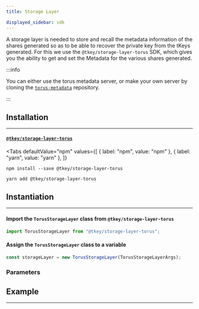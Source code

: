 ```yaml
---
title: Storage Layer

displayed_sidebar: sdk
---
```




A storage layer is needed to store and recall the metadata information of the shares generated so as to be able to recover the private key from the
tKeys generated. For this we use the `@tkey/storage-layer-torus` SDK, which gives you the ability to get and set the Metadata for the various shares
generated.

:::info

You can either use the torus metadata server, or make your own server by cloning the
[`torus-metadata`](https://github.com/torusresearch/torus-metadata) repository.

:::

## Installation

---

#### [`@tkey/storage-layer-torus`](./installation#tkeystorage-layer-torus)

<Tabs
  defaultValue="npm"
  values={[
    { label: "npm", value: "npm" },
    { label: "yarn", value: "yarn" },
  ]}
>

<TabItem value="npm">

```shell
npm install --save @tkey/storage-layer-torus
```

</TabItem>

<TabItem value="yarn">

```shell
yarn add @tkey/storage-layer-torus
```

</TabItem>

</Tabs>

## Instantiation

---

#### Import the `TorusStorageLayer` class from `@tkey/storage-layer-torus`

```javascript
import TorusStorageLayer from "@tkey/storage-layer-torus";
```

#### Assign the `TorusStorageLayer` class to a variable

```javascript
const storageLayer = new TorusStorageLayer(TorusStorageLayerArgs);
```

### Parameters

<StorageLayerArgs />

## Example

---

<StorageLayerExample />
